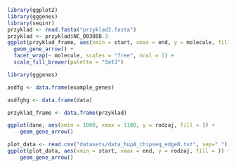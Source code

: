 ```r
library(ggplot2)
library(gggenes)
library(seqinr)
przyklad <- read.fasta("przyklad2.fasta")
przyklad <- przyklad$NC_003888.3
ggplot(przyklad_frame, aes(xmin = start, xmax = end, y = molecule, fill = gene)) +
  geom_gene_arrow() +
  facet_wrap(~ molecule, scales = "free", ncol = 1) +
  scale_fill_brewer(palette = "Set3")

```
```r
library(gggenes)

asdfg <- data.frame(example_genes)

asdfghg <- data.frame(data)
```


```r
przyklad_frame <- data.frame(przyklad)
```

```r
ggplot(dane, aes(xmin = 1000, xmax = 1100, y = rodzaj, fill = )) +
    geom_gene_arrow()
```
```r
plot_data <- read.csv("datasets/data_hupA_chipseq_edgeR.txt", sep=" ") 
ggplot(plot_data, aes(xmin = start, xmax = end, y = rodzaj, fill = )) +
    geom_gene_arrow()
```


